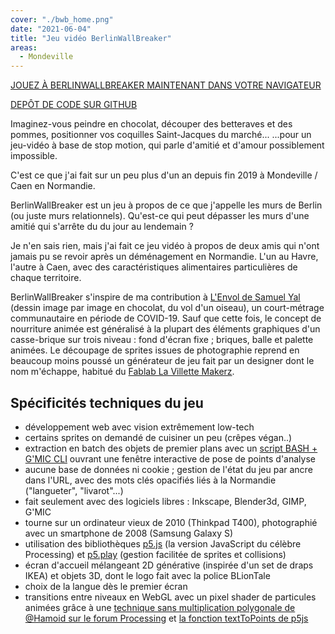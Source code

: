 ```yaml
---
cover: "./bwb_home.png"
date: "2021-06-04"
title: "Jeu vidéo BerlinWallBreaker"
areas:
  - Mondeville 
---
```


[JOUEZ À BERLINWALLBREAKER MAINTENANT DANS VOTRE NAVIGATEUR](https://myselfhimself.github.io/BerlinWallBreaker/)

[DEPÔT DE CODE SUR GITHUB](https://github.com/myselfhimself/BerlinWallBreaker/)

Imaginez-vous peindre en chocolat, découper des betteraves et des pommes, positionner vos coquilles Saint-Jacques du marché...
...pour un jeu-vidéo à base de stop motion, qui parle d'amitié et d'amour possiblement impossible.

C'est ce que j'ai fait sur un peu plus d'un an depuis fin 2019 à Mondeville / Caen en Normandie.

BerlinWallBreaker est un jeu à propos de ce que j'appelle les murs de Berlin (ou juste murs relationnels). Qu'est-ce qui peut dépasser les murs d'une amitié qui s'arrête du du jour au lendemain ?

Je n'en sais rien, mais j'ai fait ce jeu vidéo à propos de deux amis qui n'ont jamais pu se revoir après un déménagement en Normandie. L'un au Havre, l'autre à Caen, avec des caractéristiques alimentaires particulières de chaque territoire.

BerlinWallBreaker s'inspire de ma contribution à [L'Envol de Samuel Yal](https://www.samuelyal.com/envol/) (dessin image par image en chocolat, du vol d'un oiseau), un court-métrage communautaire en période de COVID-19. Sauf que cette fois, le concept de nourriture animée est généralisé à la plupart des éléments graphiques d'un casse-brique sur trois niveau : fond d'écran fixe ; briques, balle et palette animées. 
Le découpage de sprites issues de photographie reprend en beaucoup moins poussé un générateur de jeu fait par un designer dont le nom m'échappe, habitué du [Fablab La Villette Makerz](https://villettemakerz.com/fablab-accueil/).


## Spécificités techniques du jeu


- développement web avec vision extrêmement low-tech
- certains sprites on demandé de cuisiner un peu (crêpes végan..)
- extraction en batch des objets de premier plans avec un [script BASH + G'MIC CLI](https://github.com/myselfhimself/BerlinWallBreaker/blob/2de82a149c52694614cbdd3bf1d4ef3ad2805855/sprites/food/gmic_extract_foregrounds.bash) ouvrant une fenêtre interactive de pose de points d'analyse
- aucune base de données ni cookie ; gestion de l'état du jeu par ancre dans l'URL, avec des mots clés opacifiés liés à la Normandie ("langueter", "livarot"...)
- fait seulement avec des logiciels libres : Inkscape, Blender3d, GIMP, G'MIC
- tourne sur un ordinateur vieux de 2010 (Thinkpad T400), photographié avec un smartphone de 2008 (Samsung Galaxy S)
- utilisation des bibliothèques [p5.js](http://www.p5js.org/) (la version JavaScript du célèbre Processing) et [p5.play](http://molleindustria.github.io/p5.play/) (gestion facilitée de sprites et collisions)
- écran d'accueil mélangeant 2D générative (inspirée d'un set de draps IKEA) et objets 3D, dont le logo fait avec la police BLionTale
- choix de la langue dès le premier écran
- transitions entre niveaux en WebGL avec un pixel shader de particules animées grâce à une [technique sans multiplication polygonale de @Hamoid sur le forum Processing](https://discourse.processing.org/t/fragment-shader-too-many-uniforms-error/17603/15) et [la fonction textToPoints de p5js](https://p5js.org/reference/#/p5.Font/textToPoints)
